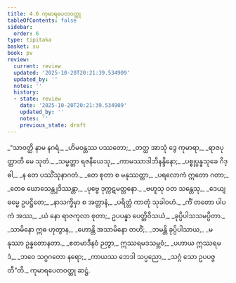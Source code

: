 ```yaml
---
title: 4.6 ကုမာရပေတဝတ္ထု
tableOfContents: false
sidebar:
  order: 6
type: tipitaka
basket: su
book: pv
review:
  current: review
  updated: '2025-10-20T20:21:39.534909'
  updated_by: ''
  notes: ''
  history:
  - state: review
    date: '2025-10-20T20:21:39.534909'
    updated_by: ''
    notes: ''
    previous_state: draft
---
```



<DynamicBreadcrumb />


<ReviewStatus review={frontmatter.review} showDetails={true} />

<HypothesisAnnotation frontmatter={frontmatter} />

<Division number="746" book="pv" e="ch" v="19" p="210">

<Paragraph number="799" type="verses" book="pv">
_“သာဝတ္ထိ နာမ နဂရံ,_  
_ဟိမဝန္တဿ ပဿတော;_  
_တတ္ထ အာသုံ ဒွေ ကုမာရာ,_  
_ရာဇပုတ္တာတိ မေ သုတံ._  

</Paragraph>

</Division>
<Division number="747" book="pv" e="ch" v="19" p="211">

<Paragraph number="800" type="verses" book="pv">
_သမ္မတ္တာ ရဇနီယေသု,_  
_ကာမဿာဒါဘိနန္ဒိနော;_  
_ပစ္စုပ္ပန္နသုခေ ဂိဒ္ဓါ,_  
_န တေ ပဿိံသုနာဂတံ._  

</Paragraph>

</Division>
<Division number="748" book="pv" e="ch" v="19" p="211">

<Paragraph number="801" type="verses" book="pv">
_တေ စုတာ စ မနုဿတ္တာ,_  
_ပရလောကံ ဣတော ဂတာ;_  
_တေဓ ဃောသေန္တျဒိဿန္တာ,_  
_ပုဗ္ဗေ ဒုက္ကဋမတ္တနော._  

</Paragraph>

</Division>
<Division number="749" book="pv" e="ch" v="19" p="211">

<Paragraph number="802" type="verses" book="pv">
_ဗဟူသု ဝတ သန္တေသု,_  
_ဒေယျဓမ္မေ ဥပဋ္ဌိတေ;_  
_နာသက္ခိမှာ စ အတ္တာနံ,_  
_ပရိတ္တံ ကာတုံ သုခါဝဟံ._  

</Paragraph>

</Division>
<Division number="750" book="pv" e="ch" v="19" p="211">

<Paragraph number="803" type="verses" book="pv">
_ကိံ တတော ပါပကံ အဿ,_  
_ယံ နော ရာဇကုလာ စုတာ;_  
ဥပပန္နာ ပေတ္တိဝိသယံ,_  
_ခုပ္ပိပါသသမပ္ပိတာ._  

</Paragraph>

</Division>
<Division number="751" book="pv" e="ch" v="19" p="211">

<Paragraph number="804" type="verses" book="pv">
_သာမိနော ဣဓ ဟုတွာန,_  
_ဟောန္တိ အသာမိနော တဟိံ;_  
_ဘမန္တိ ခုပ္ပိပါသာယ,_  
_မနုဿာ ဥန္နတောနတာ._  

</Paragraph>

</Division>
<Division number="752" book="pv" e="ch" v="19" p="211">

<Paragraph number="805" type="verses" book="pv">
_ဧတမာဒီနဝံ ဉတွာ,_  
ဣဿရမဒသမ္ဘဝံ;_  
_ပဟာယ ဣဿရမဒံ,_  
_ဘဝေ သဂ္ဂဂတော နရော;_  
_ကာယဿ ဘေဒါ သပ္ပညော,_  
_သဂ္ဂံ သော ဥပပဇ္ဇတီ”တိ._  


</Paragraph>
</Division>

<Paragraph number="806" type="center" book="pv">
ကုမာရပေတဝတ္ထု ဆဋ္ဌံ.
</Paragraph>